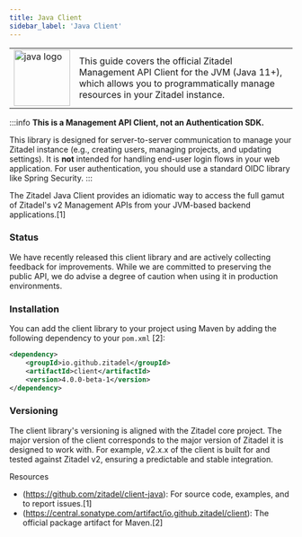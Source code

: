 ```yaml
---
title: Java Client
sidebar_label: 'Java Client'
---
```


<table>
	<tr>
		<td width="100px">
			<img width="100px" src="/docs/img/tech/java.svg" alt="java logo"/>
		</td>
		<td>
			This guide covers the official Zitadel Management API Client for the JVM (Java 11+), which allows you to programmatically manage resources in your Zitadel instance.
		</td>
	</tr>
</table>

:::info
**This is a Management API Client, not an Authentication SDK.**

This library is designed for server-to-server communication to manage your Zitadel instance (e.g., creating users, managing projects, and updating settings). It is **not** intended for handling end-user login flows in your web application. For user authentication, you should use a standard OIDC library like Spring Security.
:::

The Zitadel Java Client provides an idiomatic way to access the full gamut of Zitadel's v2 Management APIs from your JVM-based backend applications.[1]

### Status

We have recently released this client library and are actively collecting feedback for improvements.
While we are committed to preserving the public API, we do advise a degree of caution when using it
in production environments.

### Installation

You can add the client library to your project using Maven by adding the following dependency to your `pom.xml` [2]:

```xml
<dependency>
    <groupId>io.github.zitadel</groupId>
    <artifactId>client</artifactId>
    <version>4.0.0-beta-1</version>
</dependency>
```

### Versioning

The client library's versioning is aligned with the Zitadel core project. The major version of the
client corresponds to the major version of Zitadel it is designed to work with. For example,
v2.x.x of the client is built for and tested against Zitadel v2, ensuring a predictable and stable integration.

Resources
- (https://github.com/zitadel/client-java): For source code, examples, and to report issues.[1]
- (https://central.sonatype.com/artifact/io.github.zitadel/client): The official package artifact for Maven.[2]
